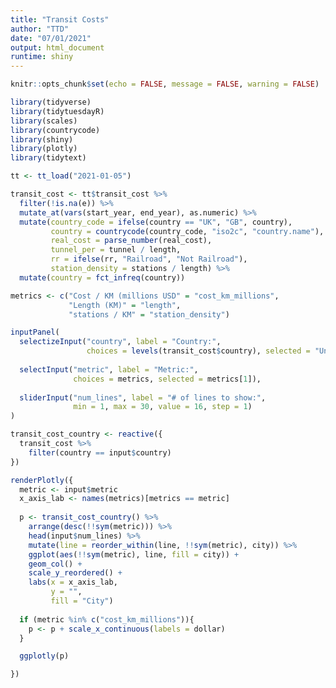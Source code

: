 ```yaml
---
title: "Transit Costs"
author: "TTD"
date: "07/01/2021"
output: html_document
runtime: shiny
---
```


```r
knitr::opts_chunk$set(echo = FALSE, message = FALSE, warning = FALSE)
```

```r
library(tidyverse)
library(tidytuesdayR)
library(scales)
library(countrycode)
library(shiny)
library(plotly)
library(tidytext)

tt <- tt_load("2021-01-05")

transit_cost <- tt$transit_cost %>%
  filter(!is.na(e)) %>% 
  mutate_at(vars(start_year, end_year), as.numeric) %>% 
  mutate(country_code = ifelse(country == "UK", "GB", country),
         country = countrycode(country_code, "iso2c", "country.name"),
         real_cost = parse_number(real_cost),
         tunnel_per = tunnel / length,
         rr = ifelse(rr, "Railroad", "Not Railroad"),
         station_density = stations / length) %>% 
  mutate(country = fct_infreq(country))

```


```r
metrics <- c("Cost / KM (millions USD" = "cost_km_millions", 
             "Length (KM)" = "length",
             "stations / KM" = "station_density")

inputPanel(
  selectizeInput("country", label = "Country:", 
                 choices = levels(transit_cost$country), selected = "United States"),
  
  selectInput("metric", label = "Metric:",
              choices = metrics, selected = metrics[1]),
  
  sliderInput("num_lines", label = "# of lines to show:",
              min = 1, max = 30, value = 16, step = 1)
)

transit_cost_country <- reactive({
  transit_cost %>%
    filter(country == input$country)
})

renderPlotly({
  metric <- input$metric
  x_axis_lab <- names(metrics)[metrics == metric]
  
  p <- transit_cost_country() %>%
    arrange(desc(!!sym(metric))) %>%
    head(input$num_lines) %>%
    mutate(line = reorder_within(line, !!sym(metric), city)) %>% 
    ggplot(aes(!!sym(metric), line, fill = city)) +
    geom_col() +
    scale_y_reordered() +
    labs(x = x_axis_lab,
         y = "",
         fill = "City")
  
  if (metric %in% c("cost_km_millions")){
    p <- p + scale_x_continuous(labels = dollar)
  }

  ggplotly(p)

})
```


